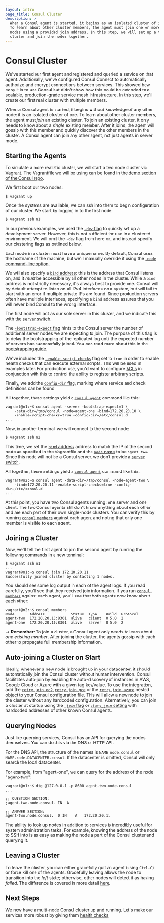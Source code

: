 ```yaml
---
layout: intro
page_title: Consul Cluster
description: >
  When a Consul agent is started, it begins as an isolated cluster of its own.
  To learn about other cluster members, the agent must join one or more other
  nodes using a provided join address. In this step, we will set up a two-node
  cluster and join the nodes together.
---
```


# Consul Cluster

We've started our first agent and registered and queried a service on that
agent. Additionally, we've configured Consul Connect to automatically authorize and encrypt connections between services. This showed how easy it is to use Consul but didn't show how this could be extended to a scalable, production-grade service mesh infrastructure.
In this step, we'll create our first real cluster with multiple members.

When a Consul agent is started, it begins without knowledge of any other node:
it is an isolated cluster of one. To learn about other cluster members, the
agent must _join_ an existing cluster. To join an existing cluster, it only
needs to know about a _single_ existing member. After it joins, the agent will
gossip with this member and quickly discover the other members in the cluster.
A Consul agent can join any other agent, not just agents in server mode.

## Starting the Agents

To simulate a more realistic cluster, we will start a two node cluster via
[Vagrant](https://www.vagrantup.com/). The Vagrantfile we will be using can
be found in the [demo section of the Consul repo](https://github.com/hashicorp/consul/tree/master/demo/vagrant-cluster).

We first boot our two nodes:

```shell-session
$ vagrant up
```

Once the systems are available, we can ssh into them to begin configuration
of our cluster. We start by logging in to the first node:

```shell-session
$ vagrant ssh n1
```

In our previous examples, we used the [`-dev`
flag](/docs/agent/options#_dev) to quickly set up a development server.
However, this is not sufficient for use in a clustered environment. We will
omit the `-dev` flag from here on, and instead specify our clustering flags as
outlined below.

Each node in a cluster must have a unique name. By default, Consul uses the
hostname of the machine, but we'll manually override it using the [`-node`
command-line option](/docs/agent/options#_node).

We will also specify a [`bind` address](/docs/agent/options#_bind):
this is the address that Consul listens on, and it _must_ be accessible by
all other nodes in the cluster. While a `bind` address is not strictly
necessary, it's always best to provide one. Consul will by default attempt to
listen on all IPv4 interfaces on a system, but will fail to start with an
error if multiple private IPs are found. Since production servers often
have multiple interfaces, specifying a `bind` address assures that you will
never bind Consul to the wrong interface.

The first node will act as our sole server in this cluster, and we indicate
this with the [`server` switch](/docs/agent/options#_server).

The [`-bootstrap-expect` flag](/docs/agent/options#_bootstrap_expect)
hints to the Consul server the number of additional server nodes we are
expecting to join. The purpose of this flag is to delay the bootstrapping of
the replicated log until the expected number of servers has successfully joined.
You can read more about this in the [bootstrapping
guide](/docs/guides/bootstrapping).

We've included the [`-enable-script-checks`](/docs/agent/options#_enable_script_checks)
flag set to `true` in order to enable health checks that can execute external scripts.
This will be used in examples later. For production use, you'd want to configure
[ACLs](/docs/guides/acl) in conjunction with this to control the ability to
register arbitrary scripts.

Finally, we add the [`config-dir` flag](/docs/agent/options#_config_dir),
marking where service and check definitions can be found.

All together, these settings yield a
[`consul agent`](/docs/commands/agent) command like this:

```text
vagrant@n1:~$ consul agent -server -bootstrap-expect=1 \
	-data-dir=/tmp/consul -node=agent-one -bind=172.20.20.10 \
	-enable-script-checks=true -config-dir=/etc/consul.d
...
```

Now, in another terminal, we will connect to the second node:

```shell-session
$ vagrant ssh n2
```

This time, we set the [`bind` address](/docs/agent/options#_bind)
address to match the IP of the second node as specified in the Vagrantfile
and the [`node` name](/docs/agent/options#_node) to be `agent-two`.
Since this node will not be a Consul server, we don't provide a
[`server` switch](/docs/agent/options#_server).

All together, these settings yield a
[`consul agent`](/docs/commands/agent) command like this:

```text
vagrant@n2:~$ consul agent -data-dir=/tmp/consul -node=agent-two \
	-bind=172.20.20.11 -enable-script-checks=true -config-dir=/etc/consul.d
...
```

At this point, you have two Consul agents running: one server and one client.
The two Consul agents still don't know anything about each other and are each
part of their own single-node clusters. You can verify this by running
[`consul members`](/docs/commands/members) against each agent and noting
that only one member is visible to each agent.

## Joining a Cluster

Now, we'll tell the first agent to join the second agent by running
the following commands in a new terminal:

```shell-session
$ vagrant ssh n1
...
vagrant@n1:~$ consul join 172.20.20.11
Successfully joined cluster by contacting 1 nodes.
```

You should see some log output in each of the agent logs. If you read
carefully, you'll see that they received join information. If you
run [`consul members`](/docs/commands/members) against each agent,
you'll see that both agents now know about each other:

```text
vagrant@n2:~$ consul members
Node       Address            Status  Type    Build  Protocol
agent-two  172.20.20.11:8301  alive   client  0.5.0  2
agent-one  172.20.20.10:8301  alive   server  0.5.0  2
```

-> **Remember:** To join a cluster, a Consul agent only needs to
learn about <em>one existing member</em>. After joining the cluster, the
agents gossip with each other to propagate full membership information.

## Auto-joining a Cluster on Start

Ideally, whenever a new node is brought up in your datacenter, it should automatically join the Consul cluster without human intervention. Consul facilitates auto-join by enabling the auto-discovery of instances in AWS, Google Cloud or Azure with a given tag key/value. To use the integration, add the [`retry_join_ec2`](/docs/agent/options#retry_join_ec2), [`retry_join_gce`](/docs/agent/options#retry_join_gce) or the [`retry_join_azure`](/docs/agent/options#retry_join_azure) nested object to your Consul configuration file. This will allow a new node to join the cluster without any hardcoded configuration. Alternatively, you can join a cluster at startup using the [`-join` flag](/docs/agent/options#_join) or [`start_join` setting](/docs/agent/options#start_join) with hardcoded addresses of other known Consul agents.

## Querying Nodes

Just like querying services, Consul has an API for querying the
nodes themselves. You can do this via the DNS or HTTP API.

For the DNS API, the structure of the names is `NAME.node.consul` or
`NAME.node.DATACENTER.consul`. If the datacenter is omitted, Consul
will only search the local datacenter.

For example, from "agent-one", we can query for the address of the
node "agent-two":

```
vagrant@n1:~$ dig @127.0.0.1 -p 8600 agent-two.node.consul
...

;; QUESTION SECTION:
;agent-two.node.consul.	IN	A

;; ANSWER SECTION:
agent-two.node.consul.	0 IN	A	172.20.20.11
```

The ability to look up nodes in addition to services is incredibly
useful for system administration tasks. For example, knowing the address
of the node to SSH into is as easy as making the node a part of the
Consul cluster and querying it.

## Leaving a Cluster

To leave the cluster, you can either gracefully quit an agent (using
`Ctrl-C`) or force kill one of the agents. Gracefully leaving allows
the node to transition into the _left_ state; otherwise, other nodes
will detect it as having _failed_. The difference is covered
in more detail [here](/intro/getting-started/agent#stopping).

## Next Steps

We now have a multi-node Consul cluster up and running. Let's make
our services more robust by giving them [health checks](/intro/getting-started/checks)!
